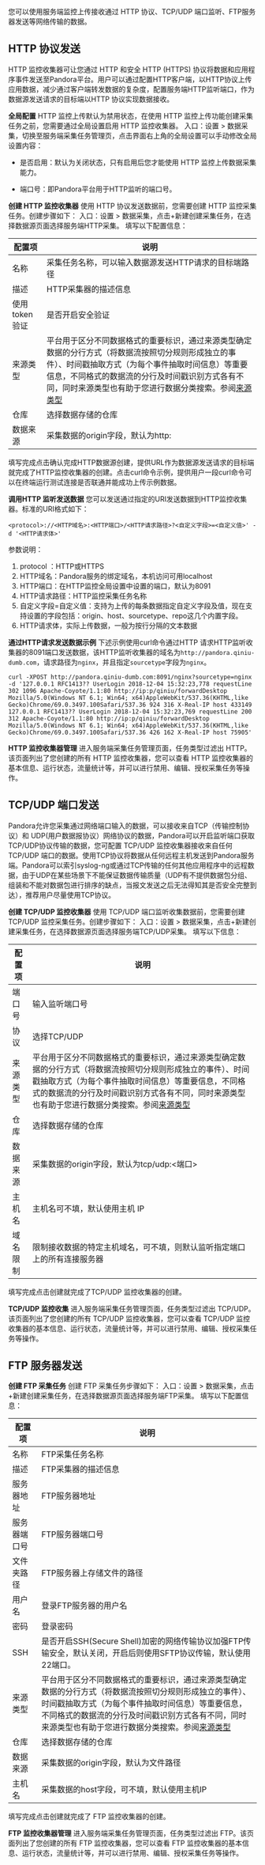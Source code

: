 您可以使用服务端监控上传接收通过 HTTP 协议、TCP/UDP 端口监听、FTP服务器发送等网络传输的数据。

## **HTTP 协议发送**
HTTP 监控收集器可让您通过 HTTP 和安全 HTTP (HTTPS) 协议将数据和应⽤程序事件发送⾄Pandora平台。用户可以通过配置HTTP客户端，以HTTP协议上传应用数据，减少通过客户端转发数据的复杂度，配置服务端HTTP监听端口，作为数据源发送请求的目标端以HTTP 协议实现数据接收。 

**全局配置**
HTTP 监控上传默认为禁用状态，在使用 HTTP 监控上传功能创建采集任务之前，您需要通过全局设置启用 HTTP 监控收集器。
入口：设置 > 数据采集，切换至服务端采集任务管理页，点击界面右上角的全局设置可以手动修改全局设置内容：
- 是否启用：默认为关闭状态，只有启用后您才能使用 HTTP 监控上传数据采集能力。
* 端口号：即Pandora平台用于HTTP监听的端口号。

**创建 HTTP 监控收集器**
使用 HTTP 协议发送数据前，您需要创建 HTTP 监控采集任务。创建步骤如下：
入口：设置 > 数据采集，点击+新建创建采集任务，在选择数据源页面选择服务端HTTP采集。
填写以下配置信息：

|配置项|说明|
|-|-|
|名称|采集任务名称，可以输入数据源发送HTTP请求的目标端路径|
|描述|HTTP采集器的描述信息|
|使用token验证|是否开启安全验证|
|来源类型|平台用于区分不同数据格式的重要标识，通过来源类型确定数据的分行方式（将数据流按照切分规则形成独立的事件）、时间戳抽取方式（为每个事件抽取时间信息）等重要信息，不同格式的数据流的分行及时间戳识别方式各有不同，同时来源类型也有助于您进行数据分类搜索。参阅[来源类型](https://developer.qiniu.com/express/6655/sourcetypes)|
|仓库|选择数据存储的仓库|
|数据来源|采集数据的origin字段，默认为http:<token>|

填写完成点击确认完成HTTP数据源创建，提供URL作为数据源发送请求的目标端就完成了HTTP监控收集器的创建。点击curl命令示例，提供用户一段curl命令可以在终端运行测试连接是否联通并能成功上传示例数据。

**调用HTTP 监听发送数据**
您可以发送通过指定的URI发送数据到HTTP监控收集器。标准的URI格式如下：
```
<protocol>://<HTTP域名>:<HTTP端口>/<HTTP请求路径>?<自定义字段>=<自定义值>' -d '<HTTP请求体>'
```

参数说明：
1. protocol ：HTTP或HTTPS
2. HTTP域名：Pandora服务的绑定域名，本机访问可用localhost
3. HTTP端口：在HTTP监控全局设置中设置的端口，默认为8091
4. HTTP请求路径：HTTP监控采集任务名称
5. 自定义字段=自定义值：支持为上传的每条数据指定自定义字段及值，现在支持设置的字段包括：origin、host、sourcetype、repo这几个内置字段。
6. HTTP请求体，实际上传数据，一般为按行分隔的文本数据

**通过HTTP请求发送数据示例**
下述示例使用curl命令通过HTTP 请求HTTP监听收集器的8091端口发送数据，该HTTP监听收集器的域名为`http://pandora.qiniu-dumb.com`，请求路径为`nginx`，并且指定`sourcetype`字段为`nginx`。
```
curl -XPOST http://pandora.qiniu-dumb.com:8091/nginx?sourcetype=nginx  -d '127.0.0.1 RFC1413?? UserLogin 2018-12-04 15:32:23,778 requestLine 302 1096 Apache-Coyote/1.1:80 http://ip:p/qiniu/forwardDesktop Mozilla/5.0(Windows NT 6.1; Win64; x64)AppleWebKit/537.36(KHTML,like Gecko)Chrome/69.0.3497.100Safari/537.36 924 316 X-Real-IP host 433149
127.0.0.1 RFC1413?? UserLogin 2018-12-04 15:32:23,769 requestLine 200 312 Apache-Coyote/1.1:80 http://ip:p/qiniu/forwardDesktop Mozilla/5.0(Windows NT 6.1; Win64; x64)AppleWebKit/537.36(KHTML,like Gecko)Chrome/69.0.3497.100Safari/537.36 426 162 X-Real-IP host 75905'
```

**HTTP 监控收集器管理**
进入服务端采集任务管理页面，任务类型过滤出 HTTP。该页面列出了您创建的所有 HTTP 监控收集器，您可以查看 HTTP 监控收集器的基本信息、运行状态，流量统计等，并可以进行禁用、编辑、授权采集任务等操作。


## **TCP/UDP 端口发送**
Pandora允许您采集通过网络端口输入的数据，可以接收来自TCP（传输控制协议）和 UDP(用户数据报协议）网络协议的数据，Pandora可以开启监听端口获取TCP/UDP协议传输的数据，您可配置 TCP/UDP 监控收集器接收来自任何 TCP/UDP 端口的数据。使用TCP协议将数据从任何远程主机发送到Pandora服务端。Pandora可以索引syslog-ng或通过TCP传输的任何其他应用程序中的远程数据，由于UDP在某些场景下不能保证数据传输质量（UDP有不提供数据包分组、组装和不能对数据包进行排序的缺点，当报文发送之后无法得知其是否安全完整到达），推荐用户尽量使用TCP协议。

**创建 TCP/UDP 监控收集器**
使用 TCP/UDP 端口监听收集数据前，您需要创建 TCP/UDP 监控采集任务。创建步骤如下：
入口：设置 > 数据采集，点击+新建创建采集任务，在选择数据源页面选择服务端TCP/UDP采集。
填写以下信息：

|配置项|说明|
|-|-|
|端口号|输入监听端口号|
|协议|选择TCP/UDP|
|来源类型|平台用于区分不同数据格式的重要标识，通过来源类型确定数据的分行方式（将数据流按照切分规则形成独立的事件）、时间戳抽取方式（为每个事件抽取时间信息）等重要信息，不同格式的数据流的分行及时间戳识别方式各有不同，同时来源类型也有助于您进行数据分类搜索。参阅[来源类型](https://developer.qiniu.com/express/6655/sourcetypes)|
|仓库|选择数据存储的仓库|
|数据来源|采集数据的origin字段，默认为tcp/udp:<端口>|
|主机名|主机名可不填，默认使用主机 IP|
|域名限制|限制接收数据的特定主机域名，可不填，则默认监听指定端口上的所有连接服务器|
填写完成点击创建就完成了TCP/UDP 监控收集器的创建。

**TCP/UDP 监控收集**
进入服务端采集任务管理页面，任务类型过滤出 TCP/UDP。该页面列出了您创建的所有 TCP/UDP 监控收集器，您可以查看 TCP/UDP 监控收集器的基本信息、运行状态，流量统计等，并可以进行禁用、编辑、授权采集任务等操作。

## **FTP 服务器发送**

**创建 FTP 采集任务**
创建 FTP 采集任务步骤如下：
入口：设置 > 数据采集，点击+新建创建采集任务，在选择数据源页面选择服务端FTP采集。
填写以下配置信息：

|配置项|说明|
|-|-|
|名称|FTP采集任务名称|
|描述|FTP采集器的描述信息|
|服务器地址|FTP服务器地址|
|服务器端口号|FTP服务器端口号|
|文件夹路径|FTP服务器上存储文件的路径|
|用户名|登录FTP服务器的用户名|
|密码|登录密码|
|SSH|是否开启SSH(Secure Shell)加密的网络传输协议加强FTP传输安全，默认关闭，开启后则使用SFTP协议传输，默认使用22端口。|
|来源类型|平台用于区分不同数据格式的重要标识，通过来源类型确定数据的分行方式（将数据流按照切分规则形成独立的事件）、时间戳抽取方式（为每个事件抽取时间信息）等重要信息，不同格式的数据流的分行及时间戳识别方式各有不同，同时来源类型也有助于您进行数据分类搜索。参阅[来源类型](https://developer.qiniu.com/express/6655/sourcetypes)|
|仓库|选择数据存储的仓库|
|数据来源|采集数据的origin字段，默认为文件路径|
|主机名|采集数据的host字段，可不填，默认使用主机IP|
	
填写完成点击创建就完成了 FTP 监控收集器的创建。

**FTP 监控收集器管理**
进入服务端采集任务管理页面，任务类型过滤出 FTP。该页面列出了您创建的所有 FTP 监控收集器，您可以查看 FTP 监控收集器的基本信息、运行状态，流量统计等，并可以进行禁用、编辑、授权采集任务等操作。